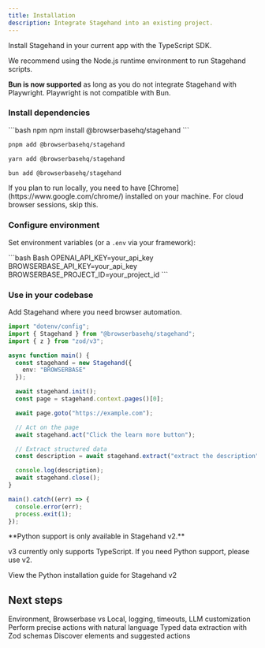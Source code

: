 ```yaml
---
title: Installation
description: Integrate Stagehand into an existing project.
---
```


Install Stagehand in your current app with the TypeScript SDK.

<Tip>
We recommend using the Node.js runtime environment to run Stagehand scripts.

**Bun is now supported** as long as you do not integrate Stagehand with Playwright. Playwright is not compatible with Bun.
</Tip>

<Tabs>
<Tab title="TypeScript">

### Install dependencies

<CodeGroup>
```bash npm
npm install @browserbasehq/stagehand
```

```bash pnpm
pnpm add @browserbasehq/stagehand
```

```bash yarn
yarn add @browserbasehq/stagehand
```
```bash bun icon="sparkles"
bun add @browserbasehq/stagehand
```
</CodeGroup>

<Tip>
If you plan to run locally, you need to have [Chrome](https://www.google.com/chrome/) installed on your machine. For cloud browser sessions, skip this.
</Tip>

### Configure environment

Set environment variables (or a `.env` via your framework):

<CodeGroup>
```bash Bash
OPENAI_API_KEY=your_api_key
BROWSERBASE_API_KEY=your_api_key
BROWSERBASE_PROJECT_ID=your_project_id
```
</CodeGroup>

### Use in your codebase

Add Stagehand where you need browser automation.

```typescript
import "dotenv/config";
import { Stagehand } from "@browserbasehq/stagehand";
import { z } from "zod/v3";

async function main() {
  const stagehand = new Stagehand({
    env: "BROWSERBASE"
  });

  await stagehand.init();
  const page = stagehand.context.pages()[0];

  await page.goto("https://example.com");

  // Act on the page
  await stagehand.act("Click the learn more button");

  // Extract structured data
  const description = await stagehand.extract("extract the description", z.string());

  console.log(description);
  await stagehand.close();
}

main().catch((err) => {
  console.error(err);
  process.exit(1);
});
```

</Tab>

<Tab title="Python">

<Note>
**Python support is only available in Stagehand v2.**

v3 currently only supports TypeScript. If you need Python support, please use v2.
</Note>

<Card title="Install Stagehand v2 for Python" icon="python" href="/v2/first-steps/installation#python">
  View the Python installation guide for Stagehand v2
</Card>

</Tab>

</Tabs>

## Next steps

<CardGroup cols={2}>
  <Card 
    title="Configuration"
    icon="gear"
    href="/v3/configuration/browser"
  >
    Environment, Browserbase vs Local, logging, timeouts, LLM customization
  </Card>
  <Card 
    title="Act"
    icon="arrow-pointer"
    href="/v3/basics/act"
  >
    Perform precise actions with natural language
  </Card>
  <Card 
    title="Extract"
    icon="download"
    href="/v3/basics/extract"
  >
    Typed data extraction with Zod schemas
  </Card>
  <Card 
    title="Observe"
    icon="eye"
    href="/v3/basics/observe"
  >
    Discover elements and suggested actions
  </Card>
</CardGroup>